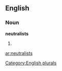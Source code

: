 
==English==

===Noun===
'''neutralists'''

# {{plural of|[[neutralist]]}}

[[Category:English plurals]]

[[ar:neutralists]]